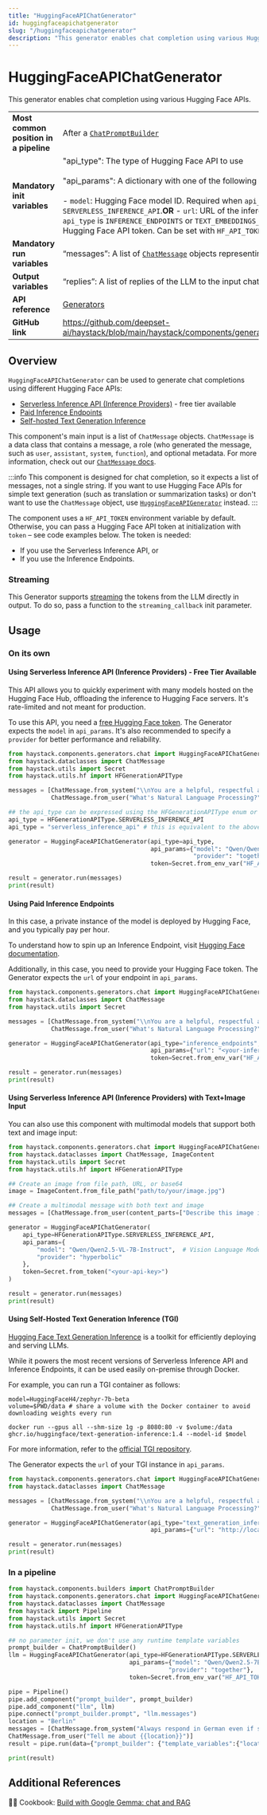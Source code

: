 ```yaml
---
title: "HuggingFaceAPIChatGenerator"
id: huggingfaceapichatgenerator
slug: "/huggingfaceapichatgenerator"
description: "This generator enables chat completion using various Hugging Face APIs."
---
```


# HuggingFaceAPIChatGenerator

This generator enables chat completion using various Hugging Face APIs.

|  |  |
| --- | --- |
| **Most common position in a pipeline** | After a [`ChatPromptBuilder`](../builders/chatpromptbuilder.mdx) |
| **Mandatory init variables** | "api_type": The type of Hugging Face API to use  <br /> <br />"api_params": A dictionary with one of the following keys:  <br /> <br />- `model`: Hugging Face model ID. Required when `api_type` is `SERVERLESS_INFERENCE_API`.**OR** - `url`: URL of the inference endpoint. Required when `api_type` is `INFERENCE_ENDPOINTS` or `TEXT_EMBEDDINGS_INFERENCE`."token": The Hugging Face API token. Can be set with `HF_API_TOKEN` or `HF_TOKEN` env var. |
| **Mandatory run variables** | “messages”: A list of [`ChatMessage`](../../concepts/data-classes/chatmessage.mdx)  objects representing the chat |
| **Output variables** | “replies”: A list of replies of the LLM to the input chat |
| **API reference** | [Generators](/reference/generators-api) |
| **GitHub link** | https://github.com/deepset-ai/haystack/blob/main/haystack/components/generators/chat/hugging_face_api.py |

## Overview

`HuggingFaceAPIChatGenerator` can be used to generate chat completions using different Hugging Face APIs:

- [Serverless Inference API (Inference Providers)](https://huggingface.co/docs/inference-providers) - free tier available
- [Paid Inference Endpoints](https://huggingface.co/inference-endpoints)
- [Self-hosted Text Generation Inference](https://github.com/huggingface/text-generation-inference)

This component's main input is a list of `ChatMessage` objects. `ChatMessage` is a data class that contains a message, a role (who generated the message, such as `user`, `assistant`, `system`, `function`), and optional metadata. For more information, check out our [`ChatMessage` docs](../../concepts/data-classes/chatmessage.mdx).

:::info
This component is designed for chat completion, so it expects a list of messages, not a single string. If you want to use Hugging Face APIs for simple text generation (such as translation or summarization tasks) or don't want to use the `ChatMessage` object, use [`HuggingFaceAPIGenerator`](huggingfaceapigenerator.mdx) instead.
:::

The component uses a `HF_API_TOKEN` environment variable by default. Otherwise, you can pass a Hugging Face API token at initialization with `token` – see code examples below.
The token is needed:

- If you use the Serverless Inference API, or
- If you use the Inference Endpoints.

### Streaming

This Generator supports [streaming](guides-to-generators/choosing-the-right-generator.mdx#streaming-support) the tokens from the LLM directly in output. To do so, pass a function to the `streaming_callback` init parameter.

## Usage

### On its own

#### Using Serverless Inference API (Inference Providers) - Free Tier Available

This API allows you to quickly experiment with many models hosted on the Hugging Face Hub, offloading the inference to Hugging Face servers. It's rate-limited and not meant for production.

To use this API, you need a [free Hugging Face token](https://huggingface.co/settings/tokens).
The Generator expects the `model` in `api_params`. It's also recommended to specify a `provider` for better performance and reliability.

```python
from haystack.components.generators.chat import HuggingFaceAPIChatGenerator
from haystack.dataclasses import ChatMessage
from haystack.utils import Secret
from haystack.utils.hf import HFGenerationAPIType

messages = [ChatMessage.from_system("\\nYou are a helpful, respectful and honest assistant"),
            ChatMessage.from_user("What's Natural Language Processing?")]

## the api_type can be expressed using the HFGenerationAPIType enum or as a string
api_type = HFGenerationAPIType.SERVERLESS_INFERENCE_API
api_type = "serverless_inference_api" # this is equivalent to the above

generator = HuggingFaceAPIChatGenerator(api_type=api_type,
                                        api_params={"model": "Qwen/Qwen2.5-7B-Instruct",
                                                    "provider": "together"},
                                        token=Secret.from_env_var("HF_API_TOKEN"))

result = generator.run(messages)
print(result)
```

#### Using Paid Inference Endpoints

In this case, a private instance of the model is deployed by Hugging Face, and you typically pay per hour.

To understand how to spin up an Inference Endpoint, visit [Hugging Face documentation](https://huggingface.co/inference-endpoints/dedicated).

Additionally, in this case, you need to provide your Hugging Face token.
The Generator expects the `url` of your endpoint in `api_params`.

```python
from haystack.components.generators.chat import HuggingFaceAPIChatGenerator
from haystack.dataclasses import ChatMessage
from haystack.utils import Secret

messages = [ChatMessage.from_system("\\nYou are a helpful, respectful and honest assistant"),
            ChatMessage.from_user("What's Natural Language Processing?")]

generator = HuggingFaceAPIChatGenerator(api_type="inference_endpoints",
                                        api_params={"url": "<your-inference-endpoint-url>"},
                                        token=Secret.from_env_var("HF_API_TOKEN"))

result = generator.run(messages)
print(result)
```

#### Using Serverless Inference API (Inference Providers) with Text+Image Input

You can also use this component with multimodal models that support both text and image input:

```python
from haystack.components.generators.chat import HuggingFaceAPIChatGenerator
from haystack.dataclasses import ChatMessage, ImageContent
from haystack.utils import Secret
from haystack.utils.hf import HFGenerationAPIType

## Create an image from file path, URL, or base64
image = ImageContent.from_file_path("path/to/your/image.jpg")

## Create a multimodal message with both text and image
messages = [ChatMessage.from_user(content_parts=["Describe this image in detail", image])]

generator = HuggingFaceAPIChatGenerator(
    api_type=HFGenerationAPIType.SERVERLESS_INFERENCE_API,
    api_params={
        "model": "Qwen/Qwen2.5-VL-7B-Instruct",  # Vision Language Model
        "provider": "hyperbolic"
    },
    token=Secret.from_token("<your-api-key>")
)

result = generator.run(messages)
print(result)
```

#### Using Self-Hosted Text Generation Inference (TGI)

[Hugging Face Text Generation Inference](https://github.com/huggingface/text-generation-inference) is a toolkit for efficiently deploying and serving LLMs.

While it powers the most recent versions of Serverless Inference API and Inference Endpoints, it can be used easily on-premise through Docker.

For example, you can run a TGI container as follows:

```shell
model=HuggingFaceH4/zephyr-7b-beta
volume=$PWD/data # share a volume with the Docker container to avoid downloading weights every run

docker run --gpus all --shm-size 1g -p 8080:80 -v $volume:/data ghcr.io/huggingface/text-generation-inference:1.4 --model-id $model
```

For more information, refer to the [official TGI repository](https://github.com/huggingface/text-generation-inference).

The Generator expects the `url` of your TGI instance in `api_params`.

```python
from haystack.components.generators.chat import HuggingFaceAPIChatGenerator
from haystack.dataclasses import ChatMessage

messages = [ChatMessage.from_system("\\nYou are a helpful, respectful and honest assistant"),
            ChatMessage.from_user("What's Natural Language Processing?")]

generator = HuggingFaceAPIChatGenerator(api_type="text_generation_inference",
                                        api_params={"url": "http://localhost:8080"})

result = generator.run(messages)
print(result)
```

### In a pipeline

```python
from haystack.components.builders import ChatPromptBuilder
from haystack.components.generators.chat import HuggingFaceAPIChatGenerator
from haystack.dataclasses import ChatMessage
from haystack import Pipeline
from haystack.utils import Secret
from haystack.utils.hf import HFGenerationAPIType

## no parameter init, we don't use any runtime template variables
prompt_builder = ChatPromptBuilder()
llm = HuggingFaceAPIChatGenerator(api_type=HFGenerationAPIType.SERVERLESS_INFERENCE_API,
                                  api_params={"model": "Qwen/Qwen2.5-7B-Instruct",
                                             "provider": "together"},
                                  token=Secret.from_env_var("HF_API_TOKEN"))

pipe = Pipeline()
pipe.add_component("prompt_builder", prompt_builder)
pipe.add_component("llm", llm)
pipe.connect("prompt_builder.prompt", "llm.messages")
location = "Berlin"
messages = [ChatMessage.from_system("Always respond in German even if some input data is in other languages."),
ChatMessage.from_user("Tell me about {{location}}")]
result = pipe.run(data={"prompt_builder": {"template_variables":{"location": location}, "template": messages}})

print(result)
```

## Additional References

:cook: Cookbook: [Build with Google Gemma: chat and RAG](https://haystack.deepset.ai/cookbook/gemma_chat_rag)
